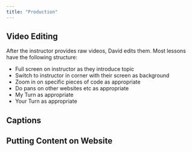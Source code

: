 ```yaml
---
title: "Production"
---
```


## Video Editing

After the instructor provides raw videos, David edits them. Most lessons have the following structure:

- Full screen on instructor as they introduce topic
- Switch to instructor in corner with their screen as background
- Zoom in on specific pieces of code as appropriate
- Do pans on other websites etc as appropriate
- My Turn as appropriate
- Your Turn as appropriate


## Captions


## Putting Content on Website